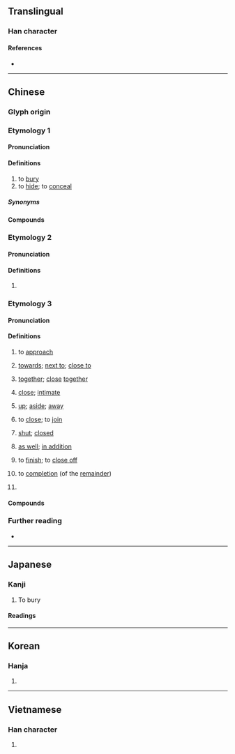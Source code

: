 {{character info}}
==Translingual==

===Han character===
{{stroke order|strokes=10}}
{{Han char|rn=32|rad=土|as=07|sn=10|four=46114|canj=GWG|ids=⿰土里}}

====References====
* {{Han ref|kx=0229.280|dkj=05116|dj=0465.180|hdz=10443.210|uh=57CB|ud=22475|bh=AE49|bd=44617}}

----

==Chinese==

===Glyph origin===
{{Han etym}}

===Etymology 1===
{{zh-forms}}

====Pronunciation====
{{zh-pron
|m=mái
|m-s=mai2
|c=maai4
|c-t=mai3
|g=mai4
|h=pfs=mài;gd=mai2
|j=mei1/mai1
|mb=mâi
|md=muài/mài
|md_note=muài - vernacular; mài - literary
|mn=bâi/twv:mâi/tâi
|mn_note=tâi - vernacular (also written as {{zh-l|坮}})
|mn-t=mai5/dai5
|mn-t_note=dai5 - vernacular (also written as {{zh-l|坮}})
|w=3ma
|x=mai2
|ma=y
|mc=y
|oc=y
|cat=v
}}

====Definitions====
{{zh-hanzi}}

# to [[bury]]
# to [[hide]]; to [[conceal]]

=====Synonyms=====
{{zh-dial}}

====Compounds====
{{zh-der|埋根|埋香骨|埋照|埋沒|埋杆豎柱|十面埋伏|埋藏|嵌埋法|不服燒埋|埋頭|不伏燒埋|埋冤|張綱埋輪|埋名|埋設|埋情|埋玉|埋釘子|埋香|埋輪|埋鍋造飯|土埋半截|埋憂|埋伏|埋首|埋骨|埋頭苦幹|埋銘|埋葬|埋天怨地|坑埋|埋殯|埋蠱|瘞埋|掩埋|活埋人|燒埋錢|掩骼埋胔|燒埋|狐埋狐搰|掩埋場|椎埋|瘞玉埋香|活埋|贓埋|隱姓埋名|霧鎖雲埋|隱跡埋名|衛生掩埋|變跡埋名|葬玉埋香|伏埋|假埋|埋伏圈|埋光|埋兒|埋劍|埋匿|埋堙|埋年|埋掩|埋暮|埋殮|埋汰|埋溜子|埋滅|埋瘞|埋祟|埋窆|埋縕|埋羹太守|埋翳|埋聲晦蹟|埋蛇|埋覆|埋車|埋輪破柱|埋頭顧影|埋魂|塵埋|屈埋|打埋伏|掩骼埋窆|收埋|斂埋|栽埋|椎埋屠狗|椎埋狗竊|椎埋穿掘|殯埋|毀埋|沈埋|淹埋|湮埋|燒埋銀|狐埋狐揚|生埋|築埋|繫馬埋輪|葬埋|藏埋|覆埋|郭巨埋兒|隱名埋姓|香埋}}

===Etymology 2===
{{zh-forms}}

====Pronunciation====
{{zh-pron
|m=mán
|m-s=mai2
|c=maai4
|c-t=mai3
|h=pfs=mài;gd=mai2
|j=mai1
|mn=bâi
|mn-t=mai5
|w=3ma
|ma=y
|cat=
}}

====Definitions====
{{zh-hanzi}}

# {{zh-only|埋怨}}

===Etymology 3===
{{zh-forms}}

====Pronunciation====
{{zh-pron
|c=maai4
|c-t=moi3
|cat=v,a,part
}}

====Definitions====
{{zh-hanzi}}

# {{lb|zh|Cantonese}} to [[approach]]
#: {{zh-co|埋位{wai6-2}|to get in one's place|C}}
#: {{zh-co|埋站|(''of a bus'') to '''approach''' a bus stop; (''of a train'') to '''enter''' a train station|C}}
#: {{zh-co|隻 船 埋 咗 岸 喇。|The ship has come to the shore.|C}}
#: {{zh-x|快啲 埋 嚟 啦！|Hurry up and join us over here!|C}}
# {{lb|zh|Cantonese}} [[towards]]; [[next to]]; [[close to]]
#: {{zh-x|唔 好 行 埋 嚟。|Don't walk '''towards''' me.|C}}
#: {{zh-co|坐 埋 佢 度|to sit '''next to''' them|C}}
#: {{zh-co|企 埋 佢 身邊|to stand '''next to''' them|C}}
# {{lb|zh|Cantonese}} [[together]]; [[close]] [[together]]
#: {{zh-co|坐 埋 一齊|to sit together|C}}
#: {{zh-co|將 甲 同 乙 擠 埋 一齊|to put A and B '''next to each other'''|C}}
#: {{zh-co|黐 埋 一齊|to stick '''together'''|C}}
#: {{zh-x|將 啲 材料{liu6-2} 撈{lou1} 埋。|Mix the ingredients '''together'''.|C}}
# {{lb|zh|Cantonese}} [[close]]; [[intimate]]
#: {{zh-co|行 得 好 埋|to get '''intimate'''|C}}
# {{lb|zh|Cantonese}} [[up]]; [[aside]]; [[away]]
#: {{zh-co|儲{cou5}埋|to accumulate; to store '''up'''|C}}
#: {{zh-co|收埋|to hide '''away''' (something)|C}}
#: {{zh-x|放 返 埋 本書。|Put back the book '''away'''.|C}}
# {{lb|zh|Cantonese}} to [[close]]; to [[join]]
#: {{zh-co|埋口|(of an open wound) to heal|C}}
# {{lb|zh|Cantonese}} [[shut]]; [[closed]]
#: {{zh-co|閂 埋 度 門|to close the door|C}}
#: {{zh-co|瞇{mei1}埋眼|to shut the eyes|C}}
# {{lb|zh|Cantonese}} [[as well]]; [[in addition]]
#: {{zh-co|加 埋 呢{ni1}個|to add this '''as well'''|C}}
#: {{zh-x|你 掉 垃圾{saap3} 掉 埋 張 紙 吖。|Throw out the piece of paper '''as well''' when you throw out the garbage.|C}}
#: {{zh-co|帶 埋 部 手機|to bring '''along''' a cellphone|C}}
# {{lb|zh|Cantonese}} to [[finish]]; to [[close off]]
#: {{zh-x|埋尾|to finish off|C}}
#: {{zh-x|埋單|to pay the bill (lit. to '''close off''' the bill)|C}}
# {{lb|zh|Cantonese}} to [[completion]] (of the [[remainder]])
#: {{zh-co|食 埋 啲 飯|to eat '''the rest''' of the rice|C}}
#: {{zh-co|而家 先 寫 得 嗰 一 頁，我 覺{gok3}得 你 今晚 寫 唔 埋 份 報告 囉。|At this point, you've just written one page. I think you won't be able to '''finish''' writing up the report.|C}}
#: {{zh-x|畀 同學 講 埋 先 啦。|Let your classmate '''finish''' what they have to say.|C}}
# {{lb|zh|Cantonese}} {{n-g|Used to indicate a negative evaluation on an event.}}
#: {{zh-x|唔好 講 埋 啲 咁 難聽 嘅 說話 啦。|Don't say such terrible words.|C}}
#: {{zh-x|你 識 埋 嗮 啲 食煙 嘅 朋友，日日 吸 佢哋 啲 二手煙，係唔係 想 生 癌 啊{aa3}？|All the friends you make are those '''darn''' smokers, and you're breathing second-hand smoke everyday. Do you want to get cancer?|C}}

====Compounds====
{{zh-der|埋堆|匿埋|埋嚟|埋去|埋單|埋位|埋站|收埋|瞇埋眼|行埋|拉埋天窗|同埋|話唔埋|話得埋|話口唔埋|對埋|埋便|摺埋|十指孖埋|加埋|連埋|湊埋|群埋|合埋|𠸎埋|收收埋埋|大纜都扯唔埋|打埋|揦埋|串埋|共埋|夾埋|柄埋|腦囟未生埋|傾唔埋|傾得埋|殺到埋身|坐埋一條船|坐埋同一條船|撼頭埋牆|好天斬埋落雨柴|好天收埋落雨柴|繑埋雙手|三步擸埋兩步|痴痴呆呆，坐埋一枱|埋芡|埋尾|埋欄|開口埋口|埋口|埋手|埋手打三更|埋閘|唔埋得鼻|埋席|埋底|埋街|埋岸|*埋頭/埋头|埋籠|埋數|埋棧|著埋一條褲/着埋一条裤|揦埋口面|埋門一腳|埋櫃|埋檯|煮埋一鑊|埋身|煮到埋嚟就食|諗埋一邊|諗埋一便|諗埋一面|疊埋心水|埋牙|埋齋|炒埋一碟|山大斬埋有柴|埋年|出埋飲奶力|企埋一邊|儲埋}}

===Further reading===
* {{cite-journal|date=2010|author=Winnie Chor|title=Inclusion of the outsider &mdash; grammaticalization of the verbal particle ''maai'' in Cantonese|journal=Taiwan Journal of Linguistics|url=https://ira.lib.polyu.edu.hk/bitstream/10397/6532/1/Chor_Inclusion_Outsider_Verbal.pdf|issue=|pageurl=|page=|doi=}}

{{zh-cat|Elementary}}

----

==Japanese==

===Kanji===
{{ja-kanji|grade=c|rs=土07}}

# To bury

====Readings====
{{ja-readings
|goon=まい, め
|kanon=ばい
|kun=うず-まる, うず-める, うず-もれる, う-まる,う-める, う-もれる, い-ける
}}

----

==Korean==

===Hanja===
{{ko-hanja|hangeul=매|mr=mae}}

# {{rfdef|ko|sort=土07}}

----

==Vietnamese==

===Han character===
{{vi-readings|reading=mai, mài, man|rs=土07}}

# {{rfdef|vi|sort=土07}}